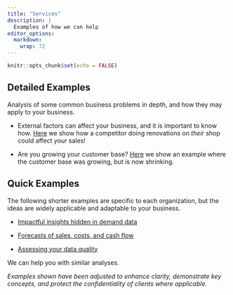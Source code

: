 ```yaml
---
title: "Services"
description: |
  Examples of how we can help
editor_options: 
  markdown: 
    wrap: 72
---
```


```r
knitr::opts_chunk$set(echo = FALSE)
```

## Detailed Examples

Analysis of some common business problems in depth, and how they may apply to your business.

-   External factors can affect your business, and it is important to know how. [Here](renovations.html) we show how a competitor doing renovations on *their* shop could affect
    *your* sales!  

-   Are you growing your customer base? [Here](donorbase.html) we show an example where the customer base was growing, but is now shrinking.  

## Quick Examples

The following shorter examples are specific to each organization, but the ideas
are widely applicable and adaptable to your business.

-   [Impactful insights hidden in demand data](ofb.html)

-   [Forecasts of sales, costs, and cash flow](forecasting.html)

-   [Assessing your data quality](dq.html)


We can help you with similar analyses.

_Examples shown have been adjusted to enhance clarity, demonstrate key concepts, and protect the confidentiality of clients where applicable._